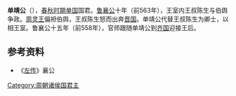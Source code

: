 '''单靖公'''（{{bd|？||？|catIdx=S}}），[[春秋时期|春秋时期]][[单国|单国]]国君。[[鲁襄公|鲁襄公]]十年（前563年），王室内王叔陈生与伯舆争政。[[周灵王|周灵王]]偏袒伯舆，王叔陈生怒而出奔[[晋国|晋国]]。单靖公代替王叔陈生为卿士，以相王室。鲁襄公十五年（前558年），官师跟随单靖公到[[齐国|齐国]]迎接王后。

{{start box}}
{{s-before|[[单顷公|单顷公]]}}
{{s-title|[[单国|单国]]国君|—}}
{{s-after|[[单献公|单献公]]}}
{{end box}}

==参考资料==
*《[[左传|左传]]》襄公

[[Category:周朝诸侯国君主|Category:周朝诸侯国君主]]